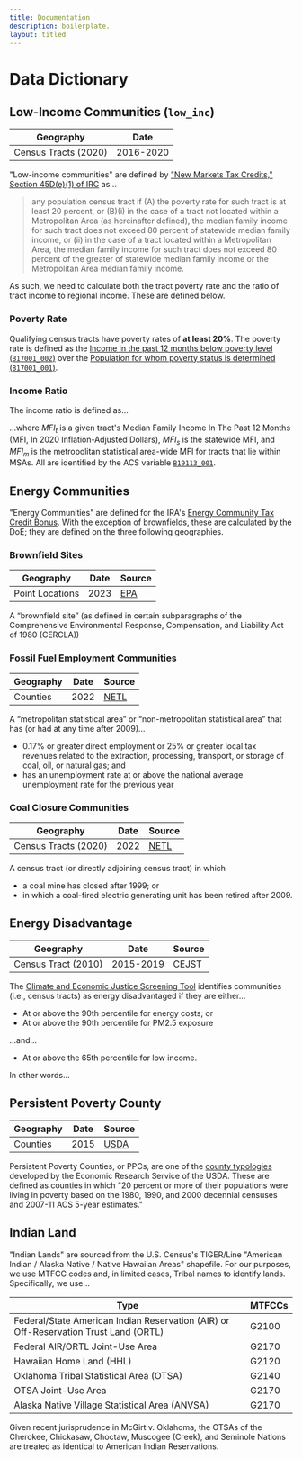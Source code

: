 ```yaml
---
title: Documentation
description: boilerplate.
layout: titled
---
```

# Data Dictionary

## Low-Income Communities (`low_inc`)

| Geography  | Date |
| ---------- | ---- |
| Census Tracts (2020)  | 2016-2020 |

"Low-income communities" are defined by ["New Markets Tax Credits," Section 45D(e)(1) of IRC](https://www.federalregister.gov/d/01-31391/p-16) as...

> any population census tract if (A) the poverty rate for such tract is at least 20 percent, or (B)(i) in the case of a tract not located within a Metropolitan Area (as hereinafter defined), the median family income for such tract does not exceed 80 percent of statewide median family income, or (ii) in the case of a tract located within a Metropolitan Area, the median family income for such tract does not exceed 80 percent of the greater of statewide median family income or the Metropolitan Area median family income.

As such, we need to calculate both the tract poverty rate and the ratio of tract income to regional income. These are defined below.

### Poverty Rate

Qualifying census tracts have poverty rates of __at least 20%__. The poverty rate is defined as the [Income in the past 12 months below poverty level (`B17001_002`)](https://www.socialexplorer.com/data/ACS2020_5yr/metadata/?ds=ACS20_5yr&var=B17001002) over the [Population for whom poverty status is determined (`B17001_001`)](https://www.socialexplorer.com/data/ACS2020_5yr/metadata/?ds=ACS20_5yr&var=B17001001).

### Income Ratio

The income ratio is defined as...

<!-- $$
inc\\_ratio_t = 
\begin{cases}
  \dfrac{MFI_t}{\max(MFI_s, MFI_m)} & \text{if }\exists MFI_m,\\
  \dfrac{MFI_t}{MFI_s} & \text{otherwise}
\end{cases}
$$ -->

...where $MFI_t$ is a given tract's Median Family Income In The Past 12 Months (MFI, In 2020 Inflation-Adjusted Dollars), $MFI_s$ is the statewide MFI, and $MFI_m$ is the metropolitan statistical area-wide MFI for tracts that lie within MSAs. All are identified by the ACS variable [`B19113_001`](https://www.socialexplorer.com/data/ACS2020_5yr/metadata/?ds=ACS20_5yr&var=B19113001).

## Energy Communities

"Energy Communities" are defined for the IRA's [Energy Community Tax Credit Bonus](https://energycommunities.gov/energy-community-tax-credit-bonus/). With the exception of brownfields, these are calculated by the DoE; they are defined on the three following geographies.

### Brownfield Sites

| Geography  | Date | Source |
| ---------- | ---- | ----------- |
| Point Locations  | 2023 | [EPA](https://www.epa.gov/frs/geospatial-data-download-service) |

A “brownfield site” (as defined in certain subparagraphs of the Comprehensive Environmental Response, Compensation, and Liability Act of 1980 (CERCLA))

### Fossil Fuel Employment Communities

| Geography  | Date | Source |
| ---------- | ---- | ----------- |
| Counties  | 2022 | [NETL](https://edx.netl.doe.gov/dataset/ira-energy-community-data-layers) |

A “metropolitan statistical area” or “non-metropolitan statistical area” that has (or had at any time after 2009)... 

+ 0.17% or greater direct employment or 25% or greater local tax revenues related to the extraction, processing, transport, or storage of coal, oil, or natural gas; and
+ has an unemployment rate at or above the national average unemployment rate for the previous year

### Coal Closure Communities

| Geography  | Date | Source |
| ---------- | ---- | ----------- |
| Census Tracts (2020)  | 2022 | [NETL](https://edx.netl.doe.gov/dataset/ira-energy-community-data-layers) |

A census tract (or directly adjoining census tract) in which

+ a coal mine has closed after 1999; or
+ in which a coal-fired electric generating unit has been retired after 2009.

## Energy Disadvantage

| Geography  | Date | Source |
| ---------- | ---- | ----------- |
| Census Tract (2010)  | 2015-2019 | CEJST |

The [Climate and Economic Justice Screening Tool](https://screeningtool.geoplatform.gov/en/) identifies communities (i.e., census tracts) as energy disadvantaged if they are either...

+ At or above the 90th percentile for energy costs; or
+ At or above the 90th percentile for PM2.5 exposure

...and...

+ At or above the 65th percentile for low income.

In other words...

<!-- $$
energy\\_dis = 
\begin{cases}
  1 & (energy\\_costs >= 90^{th}\text{ \\%ile}\text{ | }pm25\\_exp >= 90^{th}\text{ \\%ile})\text{ \\& } low\\_income >= 65^{th}\text{ \\%ile}\\
  0 & \text{otherwise}
\end{cases}
$$ -->

## Persistent Poverty County

| Geography  | Date | Source |
| ---------- | ---- | ----------- |
| Counties  | 2015 | [USDA](https://www.ers.usda.gov/topics/rural-economy-population/rural-poverty-well-being/#geography) |

Persistent Poverty Counties, or PPCs, are one of the [county typologies](https://www.ers.usda.gov/data-products/county-typology-codes/) developed by the Economic Research Service of the USDA. These are defined as counties in which "20 percent or more of their populations were living in poverty based on the 1980, 1990, and 2000 decennial censuses and 2007-11 ACS 5-year estimates."

## Indian Land

"Indian Lands" are sourced from the U.S. Census's TIGER/Line "American Indian / Alaska Native / Native Hawaiian Areas" shapefile. For our purposes, we use MTFCC codes and, in limited cases, Tribal names to identify lands. Specifically, we use...

| Type | MTFCCs |
| --- | --- |
| Federal/State American Indian Reservation (AIR) or Off-Reservation Trust Land (ORTL) | G2100 |
| Federal AIR/ORTL Joint-Use Area | G2170 |
| Hawaiian Home Land (HHL) | G2120 |
| Oklahoma Tribal Statistical Area (OTSA) | G2140 |
| OTSA Joint-Use Area | G2170 |
| Alaska Native Village Statistical Area (ANVSA) | G2170 |

Given recent jurisprudence in McGirt v. Oklahoma, the OTSAs of the Cherokee, Chickasaw, Choctaw, Muscogee (Creek), and Seminole Nations are treated as identical to American Indian Reservations.